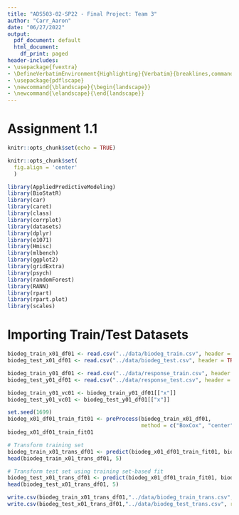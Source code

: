```yaml
---
title: "ADS503-02-SP22 - Final Project: Team 3"
author: "Carr_Aaron"
date: "06/27/2022"
output:
  pdf_document: default
  html_document:
    df_print: paged
header-includes:
- \usepackage{fvextra}
- \DefineVerbatimEnvironment{Highlighting}{Verbatim}{breaklines,commandchars=\\\{\}}
- \usepackage{pdflscape}
- \newcommand{\blandscape}{\begin{landscape}}
- \newcommand{\elandscape}{\end{landscape}}
---
```


# Assignment 1.1
```r
knitr::opts_chunk$set(echo = TRUE)
```

```r
knitr::opts_chunk$set(
  fig.align = 'center'
  )
```

```r
library(AppliedPredictiveModeling)
library(BioStatR)
library(car)
library(caret)
library(class)
library(corrplot)
library(datasets)
library(dplyr)
library(e1071)
library(Hmisc)
library(mlbench)
library(ggplot2)
library(gridExtra)
library(psych)
library(randomForest)
library(RANN)
library(rpart)
library(rpart.plot)
library(scales)
```

# Importing Train/Test Datasets
```r
biodeg_train_x01_df01 <- read.csv("../data/biodeg_train.csv", header = TRUE, sep = ",")
biodeg_test_x01_df01 <- read.csv("../data/biodeg_test.csv", header = TRUE, sep = ",")

biodeg_train_y01_df01 <- read.csv("../data/response_train.csv", header = TRUE, sep = ",")
biodeg_test_y01_df01 <- read.csv("../data/response_test.csv", header = TRUE, sep = ",")

biodeg_train_y01_vc01 <- biodeg_train_y01_df01[["x"]]
biodeg_test_y01_vc01 <- biodeg_test_y01_df01[["x"]]
```

```r
set.seed(1699)
biodeg_x01_df01_train_fit01 <- preProcess(biodeg_train_x01_df01,
                                          method = c("BoxCox", "center", "scale"))
biodeg_x01_df01_train_fit01

# Transform training set
biodeg_train_x01_trans_df01 <- predict(biodeg_x01_df01_train_fit01, biodeg_train_x01_df01)
head(biodeg_train_x01_trans_df01, 5)

# Transform test set using training set-based fit
biodeg_test_x01_trans_df01 <- predict(biodeg_x01_df01_train_fit01, biodeg_test_x01_df01)
head(biodeg_test_x01_trans_df01, 5)
```
```r
write.csv(biodeg_train_x01_trans_df01,"../data/biodeg_train_trans.csv", row.names = FALSE)
write.csv(biodeg_test_x01_trans_df01,"../data/biodeg_test_trans.csv", row.names = FALSE)
```

